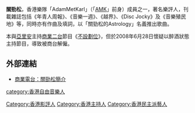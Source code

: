 '''關勁松'''{{bd|||||}}，香港樂隊「AdamMetKarl」（「[[AMK|AMK]]」前身）成員之一，著名樂評人，刊載雜誌包括《年青人周報》、《音樂一週》、《越界》、《Disc Jocky》及《音樂殖民地》等，同時亦有作曲及填詞，以「關勁松的Astrology」名義推出歌曲。

本與[[亞里安|亞里安]]主持[[商業二台|商業二台]]節目《[[不設劃位|不設劃位]]》，但於2008年6月28日懷疑以醉酒狀態主持節目，導致被商台解僱。

==外部連結==
* [https://web.archive.org/web/20080628174020/http://beta.881903.com/Page/ZH-TW/DJ903_28.aspx 商業電台：關勁松簡介]

[[Category:香港影評人|Category:香港影評人]]
[[category:香港自由音樂人|category:香港自由音樂人]]
[[Category:香港主持人|Category:香港主持人]]
[[Category:香港民主派藝人|Category:香港民主派藝人]]

{{hk-bio-stub}}